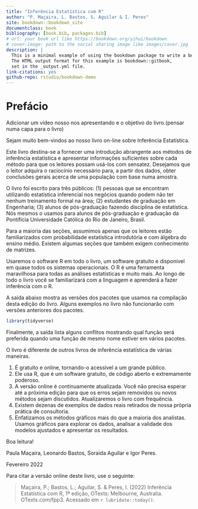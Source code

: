 --- 
title: "Inferência Estatística com R"
author: "P. Maçaira, L. Bastos, S. Aguilar & I. Peres"
site: bookdown::bookdown_site
documentclass: book
bibliography: [book.bib, packages.bib]
# url: your book url like https://bookdown.org/yihui/bookdown
# cover-image: path to the social sharing image like images/cover.jpg
description: |
  This is a minimal example of using the bookdown package to write a book.
  The HTML output format for this example is bookdown::gitbook,
  set in the _output.yml file.
link-citations: yes
github-repo: rstudio/bookdown-demo
---

# Prefácio {-}

Adicionar um vídeo nosso nos apresentando e o objetivo do livro.(pensar numa capa para o livro)

Sejam muito bem-vindos ao nosso livro on-line sobre Inferência Estatística.

Este livro destina-se a fornecer uma introdução abrangente aos métodos de inferência estatística e apresentar informações suficientes sobre cada método para que os leitores possam usá-los com sensatez. Desejamos que o leitor adquira o raciocínio necessário para, a partir dos dados, 
obter conclusões gerais acerca de uma população com base numa amostra.

O livro foi escrito para três públicos: (1) pessoas que se encontram utilizando estatística inferencial nos negócios quando podem não ter nenhum treinamento formal na área; (2) estudantes de graduação em Engenharia; (3) alunos de pós-graduação fazendo disciplina de estatística. Nós mesmos o usamos para alunos de pós-graduação e graduação da Pontifícia Universidade Católica do Rio de Janeiro, Brasil.

Para a maioria das seções, assumimos apenas que os leitores estão familiarizados com probabilidade estatística introdutória e com álgebra do ensino médio. Existem algumas seções que também exigem conhecimento de matrizes.

Usaremos o software R em todo o livro, um software gratuito e disponível em quase todos os sistemas operacionais. O R é uma ferramenta maravilhosa para todas as análises estatísticas e muito mais. Ao longo de todo o livro você se familiarizará com a linguagem e aprenderá a fazer inferência com o R.

A saída abaixo mostra as versões dos pacotes que usamos na compilação desta edição do livro. Alguns exemplos no livro não funcionarão com versões anteriores dos pacotes.

```{r}
library(tidyverse)
```

Finalmente, a saída lista alguns conflitos mostrando qual função será preferida quando uma função de mesmo nome estiver em vários pacotes.

O livro é diferente de outros livros de inferência estatística de várias maneiras.

1. É gratuito e online, tornando-o acessível a um grande público.
2. Ele usa R, que é um software gratuito, de código aberto e extremamente poderoso.
3. A versão online é continuamente atualizada. Você não precisa esperar até a próxima edição para que os erros sejam removidos ou novos métodos sejam discutidos. Atualizaremos o livro com frequência.
4. Existem dezenas de exemplos de dados reais retirados de nossa própria prática de consultoria.
5. Enfatizamos os métodos gráficos mais do que a maioria dos analistas. Usamos gráficos para explorar os dados, analisar a validade dos modelos ajustados e apresentar os resultados.

Boa leitura!

Paula Maçaira, Leonardo Bastos, Soraida Aguilar e Igor Peres.

Fevereiro 2022

Para citar a versão online deste livro, use o seguinte:

> Maçaira, P.; Bastos, L.; Aguilar, S. & Peres, I. (2022) Inferência Estatística com R, 1ª edição, OTexts: Melbourne, Australia. OTexts.com/fpp3. Acessado em `r lubridate::today()`.